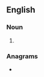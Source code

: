 ==English==

===Noun===
{{head|en|noun form}}

# {{plural of|eikon|lang=en}}

===Anagrams===
* {{anagrams|en|a=eiknos|enokis|koines}}